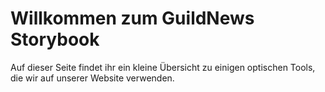 

<Meta title="Custom_CSS/Einleitung" />


# Willkommen zum GuildNews Storybook

Auf dieser Seite findet ihr ein kleine Übersicht zu einigen optischen Tools, die wir auf unserer Website verwenden.